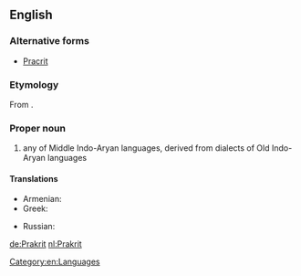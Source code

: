 ==English==
{{wikipedia}}

===Alternative forms===
* [[Pracrit]]

===Etymology===
From {{etyl|sa|en}} {{term|sc=Deva|प्राकृत|tr=prākṛta||unrefined, natural|lang=sa}}.

===Proper noun===
{{en-proper noun|Prakrits}}

# any of Middle Indo-Aryan languages, derived from dialects of Old Indo-Aryan languages

====Translations====
{{trans-top|any of Middle Indo-Aryan languages, derived from dialects of Old Indo-Aryan languages}}
* Armenian: {{t-|hy|պրակրիտ|sc=Armn}}
* Greek: {{t-|el|πρακριτική γλώσσα|f|tr=prakritikí glóssa}}
{{trans-mid}}
* Russian: {{t+|ru|пракрит|sc=Cyrl}}
{{trans-bottom}}

[[Category:en:Languages]]

[[de:Prakrit]]
[[nl:Prakrit]]